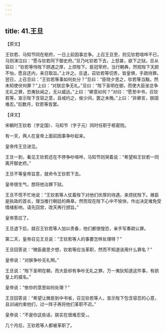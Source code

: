 ```yaml
---
---
---
```

title: 41.王旦
---



【原文】

王钦若、马知节同在枢府，一日上前因事忿争。上召王旦至，则见钦若喧哗不已，马则涕泣曰：“愿与钦若同下御史府。”旦乃叱钦若下去，上怒甚，欲下之狱。旦从容曰：“钦若等恃陛下顾遇之厚，上烦陛下。臣冠宰府，当行朝典，然观陛下天颜不怡，愿且还内，来日取旨。”上许之。旦退，召钦若等切责，皆皇惧，手疏待罪。翌日，上召旦曰：“王钦若等事如何处分？”旦曰：“臣晓夕思之，钦若等当黜，然未知使伏何罪？”上曰：“对朕忿争无礼。”旦曰：“陛下圣明在御，而使大臣坐忿争无礼之罪，恐夷狄闻之，无以威远。”上曰：“卿意如何？”对曰：“愿至中书，召钦若等，宣示陛下含容之意，且戒约之，俟少间，罢之未晚。”上曰：“非卿言，朕固难忍。”后数月，钦若等皆罢。

【译文】

宋朝时王钦若（字定国）、马知节（字子元）同时任职于枢密院。

有一天，两人在皇帝上面前因事争吵起来。

皇帝传王旦进见。

王旦一到，看见王钦若还在不停争吵喧哗，马知节则哭着说：“希望和王钦若一同离开御史府。”

王旦不等皇帝旨意，就命令王钦若下去。

皇帝很生气，想将他治罪下狱。

王旦不慌不忙地说：“王钦若等人仗着陛下对他们优厚的待遇，来烦扰陛下。微臣是执政的首长，理当推行朝廷的典章。然而现在陛下心中不愉快，作出决定难免受情绪影响，请先回宫，改天再行颁旨。”

皇帝答应了。

王旦退下后，就召王钦若等人加以责备，他们都很惶恐，亲手写奏疏认罪。

第二天，皇帝召见王旦说：“王钦若等人的事要怎样处理呀？”

王旦回答说：“微臣晨思夕想，钦若等应当革职，然而不知道该用什么罪名？”

皇帝说：“对朕争吵无礼啊。”

王旦说：“陛下圣明在朝，而大臣却有争吵无礼之罪，万一夷狄知道这件事，有损皇上的威名。”

皇帝说：“依你的意思如何处理？”

王旦回答说：“希望让微臣到中书省，召见钦若等人，宣示陛下包含容忍的心意，且训诫约束他们，过一阵子再将他们革职不迟。”

皇帝说：“不是你这些话，朕实在很难忍受，。

几个月后，王钦若等人都被革职了。